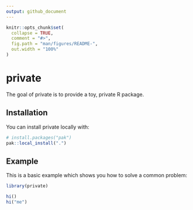 ```yaml
---
output: github_document
---
```


<!-- README.md is generated from README.Rmd. Please edit that file -->

```r
knitr::opts_chunk$set(
  collapse = TRUE,
  comment = "#>",
  fig.path = "man/figures/README-",
  out.width = "100%"
)
```

# private

<!-- badges: start -->
<!-- badges: end -->

The goal of private is to provide a toy, private R package.

## Installation

You can install private locally with:

``` r
# install.packages("pak")
pak::local_install(".")
```

## Example

This is a basic example which shows you how to solve a common problem:

```r
library(private)

hi()
hi("me")
```
